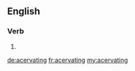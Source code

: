 ==English==

===Verb===
{{head|en}}

# {{present participle of|acervate}}

[[de:acervating]]
[[fr:acervating]]
[[my:acervating]]